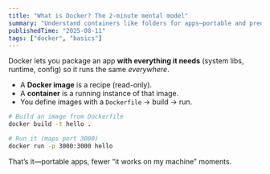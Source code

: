 ```yaml
---
title: "What is Docker? The 2-minute mental model"
summary: "Understand containers like folders for apps—portable and predictable."
publishedTime: "2025-08-11"
tags: ["docker", "basics"]
---
```


Docker lets you package an app **with everything it needs** (system libs, runtime, config) so it runs the same *everywhere*.

- A **Docker image** is a recipe (read-only).
- A **container** is a running instance of that image.
- You define images with a `Dockerfile` → build → run.

```bash
# Build an image from Dockerfile
docker build -t hello .

# Run it (maps port 3000)
docker run -p 3000:3000 hello
```

That’s it—portable apps, fewer “it works on my machine” moments.
